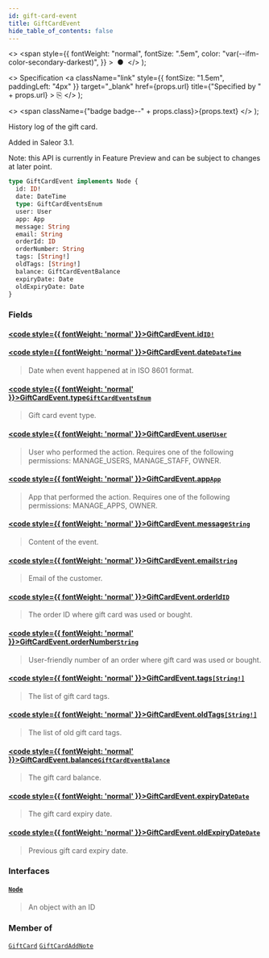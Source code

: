 ```yaml
---
id: gift-card-event
title: GiftCardEvent
hide_table_of_contents: false
---
```


  <>
    <span
      style={{
        fontWeight: "normal",
        fontSize: ".5em",
        color: "var(--ifm-color-secondary-darkest)",
      }}
    >
      &nbsp;●&nbsp;
    </span>
  </>
);

  <>
    Specification
    <a
      className="link"
      style={{ fontSize: "1.5em", paddingLeft: "4px" }}
      target="\_blank"
      href={props.url}
      title={"Specified by " + props.url}
    >
      ⎘
    </a>
  </>
);

  <>
    <span className={"badge badge--" + props.class}>{props.text}</span>
  </>
);

History log of the gift card.

Added in Saleor 3.1.

Note: this API is currently in Feature Preview and can be subject to changes at later point.

```graphql
type GiftCardEvent implements Node {
  id: ID!
  date: DateTime
  type: GiftCardEventsEnum
  user: User
  app: App
  message: String
  email: String
  orderId: ID
  orderNumber: String
  tags: [String!]
  oldTags: [String!]
  balance: GiftCardEventBalance
  expiryDate: Date
  oldExpiryDate: Date
}
```

### Fields

#### [<code style={{ fontWeight: 'normal' }}>GiftCardEvent.<b>id</b></code>](#)<Bullet />[`ID!`](../../api-reference/scalars/id) <Badge class="secondary" text="non-null"/> <Badge class="secondary" text="scalar"/>

>

#### [<code style={{ fontWeight: 'normal' }}>GiftCardEvent.<b>date</b></code>](#)<Bullet />[`DateTime`](../../api-reference/scalars/date-time) <Badge class="secondary" text="scalar"/>

> Date when event happened at in ISO 8601 format.

#### [<code style={{ fontWeight: 'normal' }}>GiftCardEvent.<b>type</b></code>](#)<Bullet />[`GiftCardEventsEnum`](../../api-reference/enums/gift-card-events-enum) <Badge class="secondary" text="enum"/>

> Gift card event type.

#### [<code style={{ fontWeight: 'normal' }}>GiftCardEvent.<b>user</b></code>](#)<Bullet />[`User`](../../api-reference/objects/user) <Badge class="secondary" text="object"/>

> User who performed the action. Requires one of the following permissions: MANAGE_USERS, MANAGE_STAFF, OWNER.

#### [<code style={{ fontWeight: 'normal' }}>GiftCardEvent.<b>app</b></code>](#)<Bullet />[`App`](../../api-reference/objects/app) <Badge class="secondary" text="object"/>

> App that performed the action. Requires one of the following permissions: MANAGE_APPS, OWNER.

#### [<code style={{ fontWeight: 'normal' }}>GiftCardEvent.<b>message</b></code>](#)<Bullet />[`String`](../../api-reference/scalars/string) <Badge class="secondary" text="scalar"/>

> Content of the event.

#### [<code style={{ fontWeight: 'normal' }}>GiftCardEvent.<b>email</b></code>](#)<Bullet />[`String`](../../api-reference/scalars/string) <Badge class="secondary" text="scalar"/>

> Email of the customer.

#### [<code style={{ fontWeight: 'normal' }}>GiftCardEvent.<b>orderId</b></code>](#)<Bullet />[`ID`](../../api-reference/scalars/id) <Badge class="secondary" text="scalar"/>

> The order ID where gift card was used or bought.

#### [<code style={{ fontWeight: 'normal' }}>GiftCardEvent.<b>orderNumber</b></code>](#)<Bullet />[`String`](../../api-reference/scalars/string) <Badge class="secondary" text="scalar"/>

> User-friendly number of an order where gift card was used or bought.

#### [<code style={{ fontWeight: 'normal' }}>GiftCardEvent.<b>tags</b></code>](#)<Bullet />[`[String!]`](../../api-reference/scalars/string) <Badge class="secondary" text="list"/> <Badge class="secondary" text="scalar"/>

> The list of gift card tags.

#### [<code style={{ fontWeight: 'normal' }}>GiftCardEvent.<b>oldTags</b></code>](#)<Bullet />[`[String!]`](../../api-reference/scalars/string) <Badge class="secondary" text="list"/> <Badge class="secondary" text="scalar"/>

> The list of old gift card tags.

#### [<code style={{ fontWeight: 'normal' }}>GiftCardEvent.<b>balance</b></code>](#)<Bullet />[`GiftCardEventBalance`](../../api-reference/objects/gift-card-event-balance) <Badge class="secondary" text="object"/>

> The gift card balance.

#### [<code style={{ fontWeight: 'normal' }}>GiftCardEvent.<b>expiryDate</b></code>](#)<Bullet />[`Date`](../../api-reference/scalars/date) <Badge class="secondary" text="scalar"/>

> The gift card expiry date.

#### [<code style={{ fontWeight: 'normal' }}>GiftCardEvent.<b>oldExpiryDate</b></code>](#)<Bullet />[`Date`](../../api-reference/scalars/date) <Badge class="secondary" text="scalar"/>

> Previous gift card expiry date.

### Interfaces

#### [`Node`](../../api-reference/interfaces/node) <Badge class="secondary" text="interface"/>

> An object with an ID

### Member of

[`GiftCard`](../../api-reference/objects/gift-card) <Badge class="secondary" text="object"/><Bullet />[`GiftCardAddNote`](../../api-reference/objects/gift-card-add-note) <Badge class="secondary" text="object"/>
